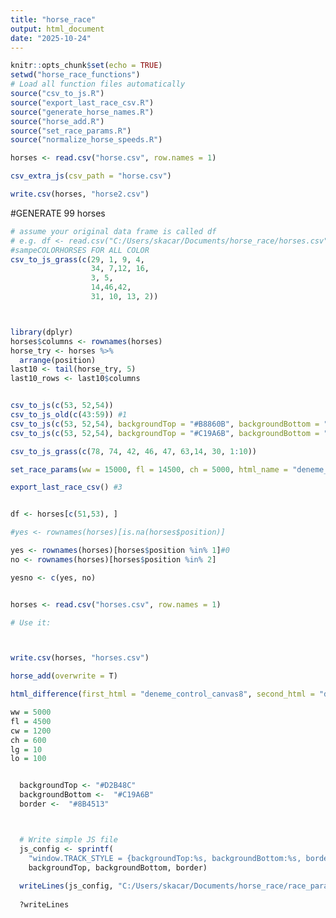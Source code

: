```yaml
---
title: "horse_race"
output: html_document
date: "2025-10-24"
---
```


```r
knitr::opts_chunk$set(echo = TRUE)
setwd("horse_race_functions")
# Load all function files automatically
source("csv_to_js.R")
source("export_last_race_csv.R")
source("generate_horse_names.R")
source("horse_add.R")
source("set_race_params.R")
source("normalize_horse_speeds.R")

```



```r


horses <- read.csv("horse.csv", row.names = 1)

csv_extra_js(csv_path = "horse.csv")

write.csv(horses, "horse2.csv")

```





#GENERATE 99 horses

```r
# assume your original data frame is called df
# e.g. df <- read.csv("C:/Users/skacar/Documents/horse_race/horses.csv")
#sampeCOLORHORSES FOR ALL COLOR
csv_to_js_grass(c(29, 1, 9, 4,
                  34, 7,12, 16,
                  3, 5,
                  14,46,42,
                  31, 10, 13, 2))



library(dplyr)
horses$columns <- rownames(horses)
horse_try <- horses %>%
  arrange(position)
last10 <- tail(horse_try, 5)
last10_rows <- last10$columns


csv_to_js(c(53, 52,54))
csv_to_js_old(c(43:59)) #1
csv_to_js(c(53, 52,54), backgroundTop = "#B8860B", backgroundBottom = "#8B5A2B") #1
csv_to_js(c(53, 52,54), backgroundTop = "#C19A6B", backgroundBottom = "#8B5A2B", border = "#5C4033") #1

csv_to_js_grass(c(78, 74, 42, 46, 47, 63,14, 30, 1:10))

set_race_params(ww = 15000, fl = 14500, ch = 5000, html_name = "deneme_control_canvas17") #2

export_last_race_csv() #3


df <- horses[c(51,53), ]

#yes <- rownames(horses)[is.na(horses$position)]

yes <- rownames(horses)[horses$position %in% 1]#0
no <- rownames(horses)[horses$position %in% 2]

yesno <- c(yes, no)


horses <- read.csv("horses.csv", row.names = 1)

# Use it:



write.csv(horses, "horses.csv")

horse_add(overwrite = T)

html_difference(first_html = "deneme_control_canvas8", second_html = "deneme_control_canvas10" , directory = "C:/Users/skacar/Documents/horse_race/breakinto_racehtml")

```






```r
ww = 5000
fl = 4500
cw = 1200
ch = 600
lg = 10
lo = 100


  backgroundTop <- "#D2B48C"
  backgroundBottom <-  "#C19A6B"
  border <-  "#8B4513"



  # Write simple JS file
  js_config <- sprintf(
    "window.TRACK_STYLE = {backgroundTop:%s, backgroundBottom:%s, border:%s};",
    backgroundTop, backgroundBottom, border)
  
  writeLines(js_config, "C:/Users/skacar/Documents/horse_race/race_params.js")
  
  ?writeLines
  
```



